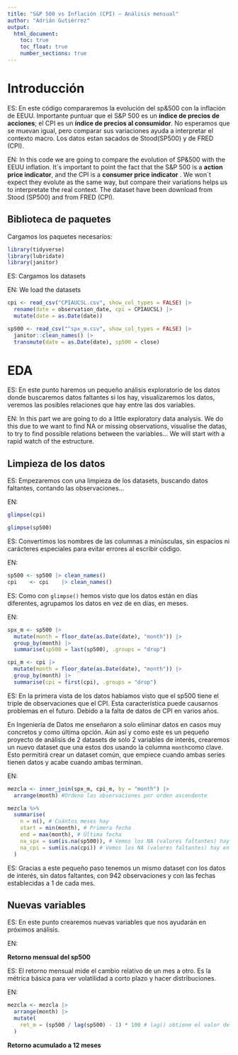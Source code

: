 ---
title: "S&P 500 vs Inflación (CPI) — Análisis mensual"
author: "Adrián Gutiérrez"
output:
  html_document:
    toc: true
    toc_float: true
    number_sections: true
---

# Introducción

ES: En este código compararemos la evolución del sp&500 con la inflación de EEUU. Importante puntuar que el S&P 500 es un **índice de precios de acciones**; el CPI es un **índice de precios al consumidor**. No esperamos que se muevan igual, pero comparar sus variaciones ayuda a interpretar el contexto macro. Los datos estan sacados de Stood(SP500) y de FRED (CPI).

EN: In this code we are going to compare the evolution of SP&500 with the EEUU inflation. It´s important to point the fact that the S&P 500 is a **action price indicator**, and the CPI is a **consumer price indicator** . We won´t expect they evolute as the same way, but compare their variations helps us to interpretate the real context. The dataset have been download from Stood (SP500) and from FRED (CPI).

## Biblioteca de paquetes

Cargamos los paquetes necesarios:

```{r setup, message=FALSE, warning=FALSE}

library(tidyverse)
library(lubridate)
library(janitor)

```

ES: Cargamos los datasets

EN: We load the datasets

```{r}
cpi <- read_csv("CPIAUCSL.csv", show_col_types = FALSE) |>
  rename(date = observation_date, cpi = CPIAUCSL) |>
  mutate(date = as.Date(date))

sp500 <- read_csv("^spx_m.csv", show_col_types = FALSE) |>
  janitor::clean_names() |>
  transmute(date = as.Date(date), sp500 = close)
```

# EDA

ES: En este punto haremos un pequeño análisis exploratorio de los datos donde buscaremos datos faltantes si los hay, visualizaremos los datos, veremos las posibles relaciones que hay entre las dos variables.

EN: In this part we are going to do a little exploratory data analysis. We do this due to we want to find NA or missing observations, visualise the datas, to try to find possible relations between the variables... We will start with a rapid watch of the estructure.

## Limpieza de los datos

ES: Empezaremos con una limpieza de los datasets, buscando datos faltantes, contando las observaciones...

EN: 

```{r}
glimpse(cpi)
```

```{r}
glimpse(sp500)
```

ES: Convertimos los nombres de las columnas a minúsculas, sin espacios ni carácteres especiales para evitar errores al escribir código.

EN:


```{r}
sp500 <- sp500 |> clean_names()
cpi    <- cpi    |> clean_names()
```

ES: Como con `glimpse()` hemos visto que los datos están en días diferentes, agrupamos los datos en vez de en días, en meses.

EN:

```{r}
spx_m <- sp500 |>
  mutate(month = floor_date(as.Date(date), "month")) |>
  group_by(month) |>
  summarise(sp500 = last(sp500), .groups = "drop")

cpi_m <- cpi |>
  mutate(month = floor_date(as.Date(date), "month")) |>
  group_by(month) |>
  summarise(cpi = first(cpi), .groups = "drop")
```

ES: En la primera vista de los datos habíamos visto que el sp500 tiene el triple de observaciones que el CPI. Esta característica puede causarnos problemas en el futuro. Debido a la falta de datos de CPI en varios años.

En Ingeniería de Datos me enseñaron a solo eliminar datos en casos muy concretos y como última opción. Aún así y como este es un pequeño proyecto de análisis de 2 datasets de solo 2 variables de interés, crearemos un nuevo dataset que una estos dos usando la columna `month`como clave. Esto permitirá crear un dataset común, que empiece cuando ambas series tienen datos y acabe cuando ambas terminan.

EN:

```{r}
mezcla <- inner_join(spx_m, cpi_m, by = "month") |>
  arrange(month) #Ordeno las observaciones por orden ascendente

mezcla %>%
  summarise(
    n = n(), # Cuántos meses hay
    start = min(month), # Primera fecha
    end = max(month), # Última fecha
    na_spx = sum(is.na(sp500)), # Vemos los NA (valores faltantes) hay en sp500
    na_cpi = sum(is.na(cpi)) # Vemos los NA (valores faltantes) hay en cpi
  )
```

ES: Gracias a este pequeño paso tenemos un mismo dataset con los datos de interés, sin datos faltantes, con 942 observaciones y con las fechas establecidas a 1 de cada mes.

## Nuevas variables

ES: En este punto crearemos nuevas variables que nos ayudarán en próximos análisis.

EN:

**Retorno mensual del sp500**

ES: El retorno mensual mide el cambio relativo de un mes a otro. Es la métrica básica para ver volatilidad a corto plazo y hacer distribuciones.

EN: 

```{r}
mezcla <- mezcla |>
  arrange(month) |>
  mutate(
    ret_m = (sp500 / lag(sp500) - 1) * 100 # lag() obtiene el valor del mes anterior
  )
```

**Retorno acumulado a 12 meses**











